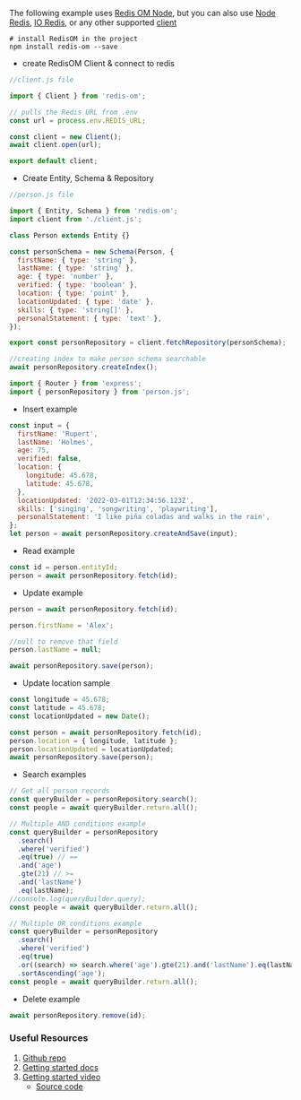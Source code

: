 
The following example uses [Redis OM Node](https://github.com/redis/redis-om-node), but you can also use [Node Redis](https://github.com/redis/node-redis), [IO Redis](https://github.com/luin/ioredis), or any other supported [client](https://redis.io/resources/clients/)

```shell
# install RedisOM in the project
npm install redis-om --save
```

- create RedisOM Client & connect to redis

```js
//client.js file

import { Client } from 'redis-om';

// pulls the Redis URL from .env
const url = process.env.REDIS_URL;

const client = new Client();
await client.open(url);

export default client;
```

- Create Entity, Schema & Repository

```js
//person.js file

import { Entity, Schema } from 'redis-om';
import client from './client.js';

class Person extends Entity {}

const personSchema = new Schema(Person, {
  firstName: { type: 'string' },
  lastName: { type: 'string' },
  age: { type: 'number' },
  verified: { type: 'boolean' },
  location: { type: 'point' },
  locationUpdated: { type: 'date' },
  skills: { type: 'string[]' },
  personalStatement: { type: 'text' },
});

export const personRepository = client.fetchRepository(personSchema);

//creating index to make person schema searchable
await personRepository.createIndex();
```

```js
import { Router } from 'express';
import { personRepository } from 'person.js';
```

- Insert example

```js
const input = {
  firstName: 'Rupert',
  lastName: 'Holmes',
  age: 75,
  verified: false,
  location: {
    longitude: 45.678,
    latitude: 45.678,
  },
  locationUpdated: '2022-03-01T12:34:56.123Z',
  skills: ['singing', 'songwriting', 'playwriting'],
  personalStatement: 'I like piña coladas and walks in the rain',
};
let person = await personRepository.createAndSave(input);
```

- Read example

```js
const id = person.entityId;
person = await personRepository.fetch(id);
```

- Update example

```js
person = await personRepository.fetch(id);

person.firstName = 'Alex';

//null to remove that field
person.lastName = null;

await personRepository.save(person);
```

- Update location sample

```js
const longitude = 45.678;
const latitude = 45.678;
const locationUpdated = new Date();

const person = await personRepository.fetch(id);
person.location = { longitude, latitude };
person.locationUpdated = locationUpdated;
await personRepository.save(person);
```

- Search examples

```js
// Get all person records
const queryBuilder = personRepository.search();
const people = await queryBuilder.return.all();

// Multiple AND conditions example
const queryBuilder = personRepository
  .search()
  .where('verified')
  .eq(true) // ==
  .and('age')
  .gte(21) // >=
  .and('lastName')
  .eq(lastName);
//console.log(queryBuilder.query);
const people = await queryBuilder.return.all();

// Multiple OR conditions example
const queryBuilder = personRepository
  .search()
  .where('verified')
  .eq(true)
  .or((search) => search.where('age').gte(21).and('lastName').eq(lastName))
  .sortAscending('age');
const people = await queryBuilder.return.all();
```

- Delete example

```js
await personRepository.remove(id);
```

### Useful Resources

1. [Github repo](https://github.com/redis/redis-om-node)
1. [Getting started docs](https://redis.io/docs/stack/get-started/tutorials/stack-node/)
1. [Getting started video](https://www.youtube.com/watch?v=KUfufrwpBkM)
   - [Source code](https://github.com/redis-developer/express-redis-om-workshop)
